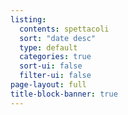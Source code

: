 ```yaml
---
listing:
  contents: spettacoli
  sort: "date desc"
  type: default
  categories: true
  sort-ui: false
  filter-ui: false
page-layout: full
title-block-banner: true
---
```

